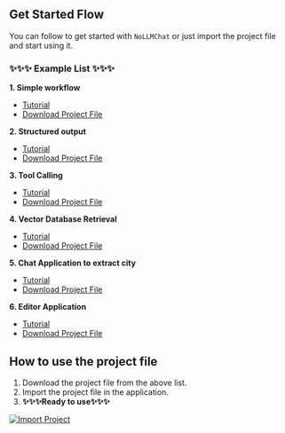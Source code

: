 ## Get Started Flow

You can follow to get started with `NoLLMChat` or just import the project file and start using it.

### ✨✨✨ Example List ✨✨✨

**1. Simple workflow**
* [Tutorial](./#/document/simple-workflow "<_self>")
* [Download Project File](./docs/Get-Started.json "<download>")

**2. Structured output**
* [Tutorial](./#/document/ai-structured-output "<_self>")
* [Download Project File](./docs/Structured-Output.json "<download>")

**3. Tool Calling**
* [Tutorial](./#/document/tool-calling "<_self>")
* [Download Project File](./docs/Tool-Calling.json "<download>")

**4. Vector Database Retrieval**
* [Tutorial](./#/document/vector-database "<_self>")
* [Download Project File](./docs/Vector-Database.json "<download>")

**5. Chat Application to extract city**
* [Tutorial](./#/document/chat-application "<_self>")
* [Download Project File](./docs/Extract-City.json "<download>")

**6. Editor Application**
* [Tutorial](./#/document/editor-application "<_self>")
* [Download Project File](./docs/Editor-Application.json "<download>")

## How to use the project file

1. Download the project file from the above list.
2. Import the project file in the application.
3. **✨✨✨Ready to use✨✨✨**

[![Import Project](./docs/import-project-file.gif)](./docs/import-project-file.gif)

<br />
<br />
<br />
<br />
<br />
